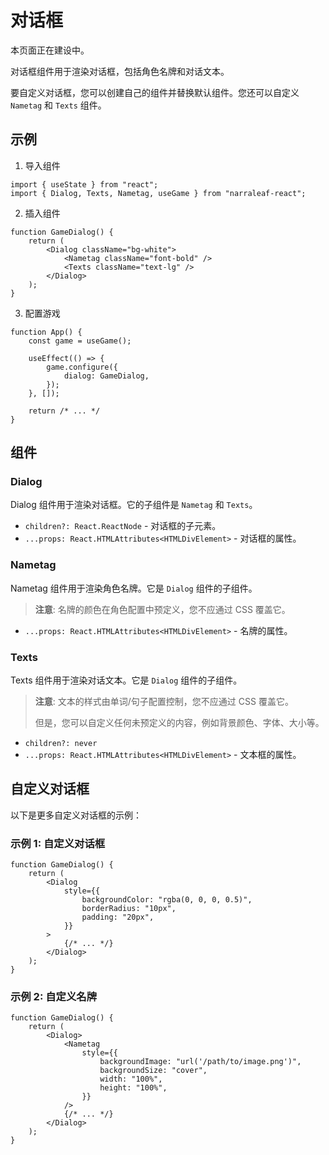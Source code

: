 
# 对话框

<Callout type="warning" emoji="⚠️">
    本页面正在建设中。
</Callout>

对话框组件用于渲染对话框，包括角色名牌和对话文本。

要自定义对话框，您可以创建自己的组件并替换默认组件。您还可以自定义 `Nametag` 和 `Texts` 组件。

## 示例

1. 导入组件

```tsx
import { useState } from "react";
import { Dialog, Texts, Nametag, useGame } from "narraleaf-react";
```

2. 插入组件

```tsx
function GameDialog() {
    return (
        <Dialog className="bg-white">
            <Nametag className="font-bold" />
            <Texts className="text-lg" />
        </Dialog>
    );
}
```

3. 配置游戏

```tsx
function App() {
    const game = useGame();

    useEffect(() => {
        game.configure({
            dialog: GameDialog,
        });
    }, []);

    return /* ... */
}
```

## 组件

### Dialog

Dialog 组件用于渲染对话框。它的子组件是 `Nametag` 和 `Texts`。

- `children?: React.ReactNode` - 对话框的子元素。
- `...props: React.HTMLAttributes<HTMLDivElement>` - 对话框的属性。

### Nametag

Nametag 组件用于渲染角色名牌。它是 `Dialog` 组件的子组件。

> **注意**: 名牌的颜色在角色配置中预定义，您不应通过 CSS 覆盖它。

- `...props: React.HTMLAttributes<HTMLDivElement>` - 名牌的属性。

### Texts

Texts 组件用于渲染对话文本。它是 `Dialog` 组件的子组件。

> **注意**: 文本的样式由单词/句子配置控制，您不应通过 CSS 覆盖它。
> 
> 但是，您可以自定义任何未预定义的内容，例如背景颜色、字体、大小等。

- `children?: never`
- `...props: React.HTMLAttributes<HTMLDivElement>` - 文本框的属性。

## 自定义对话框

以下是更多自定义对话框的示例：

### 示例 1: 自定义对话框

```tsx
function GameDialog() {
    return (
        <Dialog
            style={{
                backgroundColor: "rgba(0, 0, 0, 0.5)",
                borderRadius: "10px",
                padding: "20px",
            }}
        >
            {/* ... */}
        </Dialog>
    );
}
```

### 示例 2: 自定义名牌

```tsx
function GameDialog() {
    return (
        <Dialog>
            <Nametag
                style={{
                    backgroundImage: "url('/path/to/image.png')",
                    backgroundSize: "cover",
                    width: "100%",
                    height: "100%",
                }}
            />
            {/* ... */}
        </Dialog>
    );
}
```

